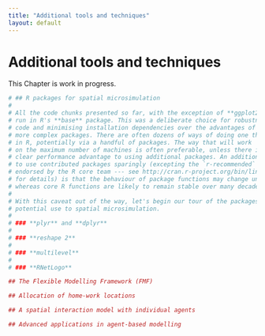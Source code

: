 ```yaml
---
title: "Additional tools and techniques"
layout: default
---
```


# Additional tools and techniques

This Chapter is work in progress.

```r
# ## R packages for spatial microsimulation
# 
# All the code chunks presented so far, with the exception of **ggplot2** commands
# run in R's **base** package. This was a deliberate choice for robustness of
# code and minimising installation dependencies over the advantages of using
# more complex packages. There are often dozens of ways of doing one thing
# in R, potentially via a handful of packages. The way that will work
# on the maximum number of machines is often preferable, unless there is a
# clear performance advantage to using additional packages. An additional reason
# to use contributed packages sparingly (excepting the `r-recommended` packages
# endorsed by the R core team --- see http://cran.r-project.org/bin/linux/debian/README
# for details) is that the behaviour of package functions may change unexpectedly,
# whereas core R functions are likely to remain stable over many decades to come.
# 
# With this caveat out of the way, let's begin our tour of the packages of most
# potential use to spatial microsimulation.
# 
# ### **plyr** and **dplyr**
# 
# ### **reshape 2**
# 
# ### **multilevel**
# 
# ### **RNetLogo**

## The Flexible Modelling Framework (FMF)

## Allocation of home-work locations

## A spatial interaction model with individual agents

## Advanced applications in agent-based modelling
```
